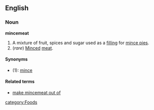 ==English==
===Noun===
'''mincemeat'''

#A mixture of fruit, spices and sugar used as a [[filling]] for [[mince pie]]s.
#(''rare'') [[Minced]] [[meat]].

====Synonyms====
*(1): [[mince]]

====Related terms====
*[[make mincemeat out of]]

[[category:Foods]]